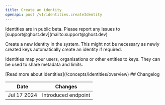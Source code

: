 ```yaml
---
title: Create an identity
openapi: post /v1/identities.createIdentity
---
```


<Info>
 Identities are in public beta. Please report any issues to [support@ghost.dev](mailto:support@ghost.dev)
</Info>

Create a new identity in the system. This might not be necessary as newly created keys automatically create an identity if required.

Identities map your users, organisations or other entities to keys. They can be used to share metadata and limits.

<Info>
[Read more about identities](/concepts/identities/overview)
</Info>
## Changelog

| Date        | Changes             |
|-------------|---------------------|
| Jul 17 2024 | Introduced endpoint |
